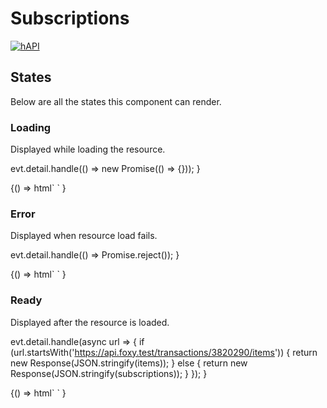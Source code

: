 
<Meta title="Relations/Subscriptions" component="foxy-subscriptions" />

# Subscriptions

[![hAPI](https://img.shields.io/badge/hAPI-subscriptions-green.svg)](https://api.foxycart.com/rels/subscriptions)

## States

Below are all the states this component can render.

### Loading

Displayed while loading the resource.

  evt.detail.handle(() => new Promise(() => {}));
}

<Canvas>
  <Story name="Loading">
    {() =>
      html`
        <foxy-subscriptions
          first="https://api.foxy.test/stores/8/subscriptions?customer_id=115&limit=10"
          @request=${handleRequestWithLoading}
        >
        </foxy-subscriptions>
      `
    }
  </Story>
</Canvas>

### Error

Displayed when resource load fails.

  evt.detail.handle(() => Promise.reject());
}

<Canvas>
  <Story name="Error">
    {() =>
      html`
        <foxy-subscriptions
          first="https://api.foxy.test/stores/8/subscriptions?customer_id=115&limit=10"
          @request=${handleRequestWithError}
        >
        </foxy-subscriptions>
      `
    }
  </Story>
</Canvas>

### Ready

Displayed after the resource is loaded.

  evt.detail.handle(async url => {
    if (url.startsWith('https://api.foxy.test/transactions/3820290/items')) {
      return new Response(JSON.stringify(items));
    } else {
      return new Response(JSON.stringify(subscriptions));
    }
  });
}

<Canvas>
  <Story name="Ready">
    {() =>
      html`
        <foxy-subscriptions
          first="https://api.foxy.test/stores/8/subscriptions?customer_id=115&limit=10"
          @request=${handleRequestWithSuccess}
        >
        </foxy-subscriptions>
      `
    }
  </Story>
</Canvas>
